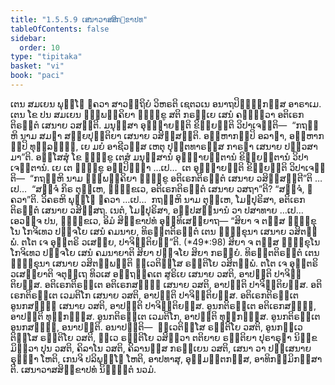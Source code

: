 ```yaml
---
title: "1.5.5.9 ເສນາວາສສິກ຺ຂາປທ"
tableOfContents: false
sidebar:
  order: 10
type: "tipitaka"
basket: "vi"
book: "paci"
---
```



<DynamicBreadcrumb />

<Division number="317" book="paci">

<Paragraph number="995" book="paci">
ເຕນ ສມເຍນ ພຸທ຺ໂຘ ຠຄວາ ສາວຕ຺ຖິຍໍ ວິຫຣຕິ ເຊຕວເນ ອນາຖປິຓ຺ຑິກສ຺ສ ອາຣາເມ. ເຕນ ໂຂ ປນ ສມເຍນ ຉພ຺ພຄ຺ຄິຍາ ຠິກ຺ຂູ ສຕິ ກຣຓີເຍ ເສນໍ ຄນ຺ຕ຺ວາ ອຕິເຣກຕິຣຕ຺ຕໍ ເສນາຍ ວສນ຺ຕິ. ມນຸສ຺ສາ ອຸຊ຺ຌາຍນ຺ຕິ ຂິຍ຺ຍນ຺ຕິ ວິປາເຈນ຺ຕິ—  “ກຖຎ຺ຫິ ນາມ ສມຓາ ສກ຺ຍປຸຕ຺ຕິຍາ ເສນາຍ ວສິສ຺ສນ຺ຕິ. ອມ຺ຫາກມ຺ປິ ອລາຠາ, ອມ຺ຫາກມ຺ປິ ທຸລ຺ລທ຺ຘໍ, ເຍ ມຍໍ ອາຊີວສ຺ສ ເຫຕຸ ປຸຕ຺ຕທາຣສ຺ສ ກາຣຓາ ເສນາຍ ປຏິວສາມາ”ຕິ.
</Paragraph>

<Paragraph number="996" book="paci">
ອສ຺ໂສສຸໍ ໂຂ ຠິກ຺ຂູ ເຕສໍ ມນຸສ຺ສານໍ ອຸຊ຺ຌາຍນ຺ຕານໍ ຂິຍ຺ຍນ຺ຕານໍ ວິປາເຈນ຺ຕານໍ. ເຍ ເຕ ຠິກ຺ຂູ ອປ຺ປິຈ຺ຉາ …ເປ…  ເຕ ອຸຊ຺ຌາຍນ຺ຕິ ຂິຍ຺ຍນ຺ຕິ ວິປາເຈນ຺ຕິ—  “ກຖຎ຺ຫິ ນາມ ຉພ຺ພຄ຺ຄິຍາ ຠິກ຺ຂູ ອຕິເຣກຕິຣຕ຺ຕໍ ເສນາຍ ວສິສ຺ສນ຺ຕີ”ຕິ …ເປ…  “ສຈ຺ຈໍ ກິຣ ຕຸມ຺ເຫ, ຠິກ຺ຂເວ, ອຕິເຣກຕິຣຕ຺ຕໍ ເສນາຍ ວສຖາ”ຕິ? “ສຈ຺ຈໍ, ຠຄວາ”ຕິ. ວິຄຣຫິ ພຸທ຺ໂຘ ຠຄວາ …ເປ…  ກຖຎ຺ຫິ ນາມ ຕຸມ຺ເຫ, ໂມຆປຸຣິສາ, ອຕິເຣກຕິຣຕ຺ຕໍ ເສນາຍ ວສິສ຺ສຖ. ເນຕໍ, ໂມຆປຸຣິສາ, ອປ຺ປສນ຺ນານໍ ວາ ປສາທາຍ …ເປ…  ເອວຎ຺ຈ ປນ, ຠິກ຺ຂເວ, ອິມໍ ສິກ຺ຂາປທໍ ອຸທ຺ທິເສຍ຺ຍາຖ—
</Paragraph>

</Division>
<Division number="318" book="paci">

<Paragraph number="997" book="paci">
<Emphasis>“ສິຍາ ຈ ຕສ຺ສ ຠິກ຺ຂຸໂນ ໂກຈິເທວ ປຈ຺ຈໂຍ ເສນໍ ຄມນາຍ, ທິຣຕ຺ຕຕິຣຕ຺ຕໍ ເຕນ ຠິກ຺ຂຸນາ ເສນາຍ ວສິຕພ຺ພໍ. ຕໂຕ ເຈ ອຸຕ຺ຕຣິ ວເສຍ຺ຍ, ປາຈິຕ຺ຕິຍນ຺”</Emphasis>ຕິ. (*49*:<Emphasis>98</Emphasis>)
</Paragraph>

</Division>
<Division number="319" book="paci">

<Paragraph number="998" book="paci">
<Emphasis>ສິຍາ ຈ ຕສ຺ສ ຠິກ຺ຂຸໂນ ໂກຈິເທວ ປຈ຺ຈໂຍ ເສນໍ ຄມນາຍາ</Emphasis>ຕິ ສິຍາ ປຈ຺ຈໂຍ ສິຍາ ກຣຓີຍໍ.
</Paragraph>

<Paragraph number="999" book="paci">
<Emphasis>ທິຣຕ຺ຕຕິຣຕ຺ຕໍ ເຕນ ຠິກ຺ຂຸນາ ເສນາຍ ວສິຕພ຺ພນ຺</Emphasis>ຕິ ທ຺ເວຕິສ຺ໂສ ຣຕ຺ຕິໂຍ ວສິຕພ຺ພໍ.
</Paragraph>

<Paragraph number="1000" book="paci">
<Emphasis>ຕໂຕ ເຈ ອຸຕ຺ຕຣິ ວເສຍ຺ຍາ</Emphasis>ຕິ ຈຕຸຕ຺ເຖ ທິວເສ ອຕ຺ຖງ຺ຄເຕ ສູຣິເຍ ເສນາຍ ວສຕິ, ອາປຕ຺ຕິ ປາຈິຕ຺ຕິຍສ຺ສ.
</Paragraph>

</Division>
<Division number="320" book="paci">

<Paragraph number="1001" book="paci">
ອຕິເຣກຕິຣຕ຺ເຕ ອຕິເຣກສຎ຺ຎີ ເສນາຍ ວສຕິ, ອາປຕ຺ຕິ ປາຈິຕ຺ຕິຍສ຺ສ. ອຕິເຣກຕິຣຕ຺ເຕ ເວມຕິໂກ ເສນາຍ ວສຕິ, ອາປຕ຺ຕິ ປາຈິຕ຺ຕິຍສ຺ສ. ອຕິເຣກຕິຣຕ຺ເຕ ອູນກສຎ຺ຎີ ເສນາຍ ວສຕິ, ອາປຕ຺ຕິ ປາຈິຕ຺ຕິຍສ຺ສ.
</Paragraph>

<Paragraph number="1002" book="paci">
ອູນກຕິຣຕ຺ເຕ ອຕິເຣກສຎ຺ຎີ, ອາປຕ຺ຕິ ທຸກ຺ກຏສ຺ສ. ອູນກຕິຣຕ຺ເຕ ເວມຕິໂກ, ອາປຕ຺ຕິ ທຸກ຺ກຏສ຺ສ. ອູນກຕິຣຕ຺ເຕ ອູນກສຎ຺ຎີ, ອນາປຕ຺ຕິ.
</Paragraph>

</Division>
<Division number="321" book="paci">

<Paragraph number="1003" book="paci">
ອນາປຕ຺ຕິ—  ທ຺ເວຕິສ຺ໂສ ຣຕ຺ຕິໂຍ ວສຕິ, ອູນກທ຺ເວຕິສ຺ໂສ ຣຕ຺ຕິໂຍ ວສຕິ, ທ຺ເວ ຣຕ຺ຕິໂຍ ວສິຕ຺ວາ ຕຕິຍາຍ ຣຕ຺ຕິຍາ ປຸຣາຣຸຓາ ນິກ຺ຂມິຕ຺ວາ ປຸນ ວສຕິ, ຄິລາໂນ ວສຕິ, ຄິລານສ຺ສ ກຣຓີເຍນ ວສຕິ, ເສນາ ວາ ປຏິເສນາຍ ຣຸທ຺ຘາ ໂຫຕິ, ເກນຈິ ປລິພຸທ຺ໂຘ ໂຫຕິ, ອາປທາສຸ, ອຸມ຺ມຕ຺ຕກສ຺ສ, ອາທິກມ຺ມິກສ຺ສາຕິ.

</Paragraph>
</Division>

<Paragraph number="1004" type="center" book="paci">
ເສນາວາສສິກ຺ຂາປທໍ ນິຏ຺ຐິຕໍ ນວມໍ.
</Paragraph>